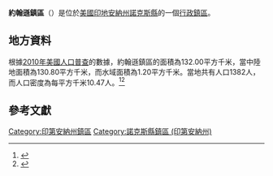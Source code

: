 {{noteTA
|G1=USState
|G2=地名
|G3=Unit
}}
{{Infobox settlement
|official_name            = 約翰遜鎮區
|native_name = Johnson Township
|settlement_type          = [[行政鎮區|行政鎮區]]
|image_skyline            = 
|imagesize                = 
|image_map                = Map highlighting Johnson Township, Knox County, Indiana.svg
|mapsize                  = 250px
|pushpin_map  =USA Indiana
|pushpin_label = 約翰遜鎮區
|pushpin_label_position   = top
|pushpin_map_caption      = 約翰遜鎮區在印地安納州的位置
|subdivision_type         = [[世界政區索引|國家]]
|subdivision_type1        = [[美国州份|州份]]
|subdivision_type2        = [[印地安納州行政区划|縣]]
|subdivision_name         = [[美国|美国]]
|subdivision_name1        = [[印地安納州|印地安納州]]
|subdivision_name2        = [[諾克斯縣_(印地安納州)|諾克斯縣]]
|elevation_ft             = 502
|elevation_m              = 153
|timezone                 = [[北美东部時區|北美东部時區]]
|area_total_km2           = 132.00
|area_land_km2            = 130.80
|area_water_km2           = 1.20
|area_total_sq_mi         = 
|area_land_sq_mi          = 
|area_water_sq_mi         = 
|population_as_of         = [[2010年美國人口普查|2010]]
|population_footnotes     = 
|population_total         = 1382
|population_density_km2   = auto
|population_density_sq_mi = auto
|utc_offset               = -5
|coordinates              = {{coord|38|34|08|N|87|30|37|W|type:city_region:US-AL_source:GNS-enwiki|display=inline,title}}
| coor_pinpoint           = 
| coordinates_footnotes   = 
|timezone_DST             = EDT
|utc_offset_DST           = -4
|postal_code_type         = [[美國郵區編號|郵區編號]]
|postal_code              = 
|area_code                = {{link-en|电话区号812|Area code 812|812}}
|blank_name = [[地名信息系统|GNIS ID]]
|blank_info = 453513
}}
'''約翰遜鎮區'''（{{lang-en|Johnson Township}}）是位於[[美國|美國]][[印地安納州|印地安納州]][[諾克斯縣_(印地安納州)|諾克斯縣]]的一個[[行政鎮區|行政鎮區]]。

== 地方資料 ==
根據[[2010年美國人口普查|2010年美國人口普查]]的數據，約翰遜鎮區的面積為132.00平方千米，當中陸地面積為130.80平方千米，而水域面積為1.20平方千米。當地共有人口1382人，而人口密度為每平方千米10.47人。<ref name="GR8">{{cite web|url=http://factfinder2.census.gov|publisher=[[美国人口调查局|美国人口调查局]]|accessdate=2011-05-14|title=American FactFinder|archive-date=2013-09-11|archive-url=https://web.archive.org/web/20130911234518/http://factfinder2.census.gov/|dead-url=no}}</ref><ref>{{cite web|url=https://www.citypopulation.de/en/usa/illinois/admin/|title=USA: Illinois (Counties and Townships) - City Population|accessdate=2020-07-29|archive-date=2020-04-22|archive-url=https://web.archive.org/web/20200422090607/https://www.citypopulation.de/en/usa/illinois/admin/|dead-url=no}}</ref>

== 參考文獻 ==
{{reflist}}

{{諾克斯縣 (印地安納州)}}

{{DEFAULTSORT:Johnson Township}}
[[Category:印第安納州鎮區|Category:印第安納州鎮區]]
[[Category:諾克斯縣鎮區_(印第安納州)|Category:諾克斯縣鎮區 (印第安納州)]]
{{Indiana-geo-stub}}